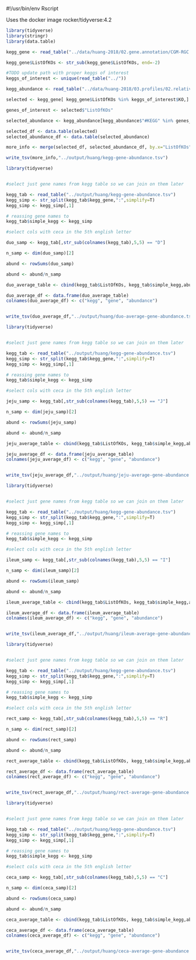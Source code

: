 #!/usr/bin/env Rscript

Uses the docker image rocker/tidyverse:4.2

```{r load packages needed}
library(tidyverse)
library(stringr)
library(data.table)

kegg_gene <- read_table("../data/huang-2018/02.gene.annotation/CGM-RGC.KEGG.gene.stat")

kegg_gene$ListOfKOs <- str_sub(kegg_gene$ListOfKOs, end=-2)

#TODO update path with proper keggs of interest
keggs_of_interest <- unique(read_table("../"))

kegg_abundance <- read_table("../data/huang-2018/03.profiles/02.relative.KEGG.abundance/CGM-RGC.gene.abundance.xls.KEGG.KO.ratio")

selected <- kegg_gene[ kegg_gene$ListOfKOs %in% keggs_of_interest$KO,]

genes_of_interest <- selected$"ListOfKOs"

selected_abundance <- kegg_abundance[kegg_abundance$"#KEGG" %in% genes_of_interest, ]

selected_df <- data.table(selected)
selected_abundance_df <- data.table(selected_abundance)

more_info <- merge(selected_df, selected_abundance_df, by.x="ListOfKOs", by.y="#KEGG")

write_tsv(more_info,"../output/huang/kegg-gene-abundance.tsv")
```

```{r duodenum average kegg abundances}
library(tidyverse)


#select just gene names from kegg table so we can join on them later

kegg_tab <- read_table("../output/huang/kegg-gene-abundance.tsv")
kegg_simp <- str_split(kegg_tab$kegg_gene,":",simplify=T)
kegg_simp <- kegg_simp[,1]

# reassing gene names to 
kegg_tab$simple_kegg <- kegg_simp

#select cols with ceca in the 5th english letter

duo_samp <- kegg_tab[,str_sub(colnames(kegg_tab),5,5) == "D"]

n_samp <- dim(duo_samp)[2]

abund <- rowSums(duo_samp)

abund <- abund/n_samp

duo_average_table <- cbind(kegg_tab$ListOfKOs, kegg_tab$simple_kegg,abund)

duo_average_df <- data.frame(duo_average_table)
colnames(duo_average_df) <- c("kegg", "gene", "abundance")


write_tsv(duo_average_df,"../output/huang/duo-average-gene-abundance.tsv")
```

```{r jejunum subset kegg abundances}

library(tidyverse)


#select just gene names from kegg table so we can join on them later

kegg_tab <- read_table("../output/huang/kegg-gene-abundance.tsv")
kegg_simp <- str_split(kegg_tab$kegg_gene,":",simplify=T)
kegg_simp <- kegg_simp[,1]

# reassing gene names to 
kegg_tab$simple_kegg <- kegg_simp

#select cols with ceca in the 5th english letter

jeju_samp <- kegg_tab[,str_sub(colnames(kegg_tab),5,5) == "J"]

n_samp <- dim(jeju_samp)[2]

abund <- rowSums(jeju_samp)

abund <- abund/n_samp

jeju_average_table <- cbind(kegg_tab$ListOfKOs, kegg_tab$simple_kegg,abund)

jeju_average_df <- data.frame(jeju_average_table)
colnames(jeju_average_df) <- c("kegg", "gene", "abundance")


write_tsv(jeju_average_df,"../output/huang/jeju-average-gene-abundance.tsv")
```

```{r ileum subset keggs}
library(tidyverse)


#select just gene names from kegg table so we can join on them later

kegg_tab <- read_table("../output/huang/kegg-gene-abundance.tsv")
kegg_simp <- str_split(kegg_tab$kegg_gene,":",simplify=T)
kegg_simp <- kegg_simp[,1]

# reassing gene names to 
kegg_tab$simple_kegg <- kegg_simp

#select cols with ceca in the 5th english letter

ileum_samp <- kegg_tab[,str_sub(colnames(kegg_tab),5,5) == "I"]

n_samp <- dim(ileum_samp)[2]

abund <- rowSums(ileum_samp)

abund <- abund/n_samp

ileum_average_table <- cbind(kegg_tab$ListOfKOs, kegg_tab$simple_kegg,abund)

ileum_average_df <- data.frame(ileum_average_table)
colnames(ileum_average_df) <- c("kegg", "gene", "abundance")


write_tsv(ileum_average_df,"../output/huang/ileum-average-gene-abundance.tsv")
```

```{r colorectum subset keggs}
library(tidyverse)


#select just gene names from kegg table so we can join on them later

kegg_tab <- read_table("../output/huang/kegg-gene-abundance.tsv")
kegg_simp <- str_split(kegg_tab$kegg_gene,":",simplify=T)
kegg_simp <- kegg_simp[,1]

# reassing gene names to 
kegg_tab$simple_kegg <- kegg_simp

#select cols with ceca in the 5th english letter

rect_samp <- kegg_tab[,str_sub(colnames(kegg_tab),5,5) == "R"]

n_samp <- dim(rect_samp)[2]

abund <- rowSums(rect_samp)

abund <- abund/n_samp

rect_average_table <- cbind(kegg_tab$ListOfKOs, kegg_tab$simple_kegg,abund)

rect_average_df <- data.frame(rect_average_table)
colnames(rect_average_df) <- c("kegg", "gene", "abundance")


write_tsv(rect_average_df,"../output/huang/rect-average-gene-abundance.tsv")
```

```{r ceca subset keggs}
library(tidyverse)


#select just gene names from kegg table so we can join on them later

kegg_tab <- read_table("../output/huang/kegg-gene-abundance.tsv")
kegg_simp <- str_split(kegg_tab$kegg_gene,":",simplify=T)
kegg_simp <- kegg_simp[,1]

# reassing gene names to 
kegg_tab$simple_kegg <- kegg_simp

#select cols with ceca in the 5th english letter

ceca_samp <- kegg_tab[,str_sub(colnames(kegg_tab),5,5) == "C"]

n_samp <- dim(ceca_samp)[2]

abund <- rowSums(ceca_samp)

abund <- abund/n_samp

ceca_average_table <- cbind(kegg_tab$ListOfKOs, kegg_tab$simple_kegg,abund)

ceca_average_df <- data.frame(ceca_average_table)
colnames(ceca_average_df) <- c("kegg", "gene", "abundance")


write_tsv(ceca_average_df,"../output/huang/ceca-average-gene-abundance.tsv")
```